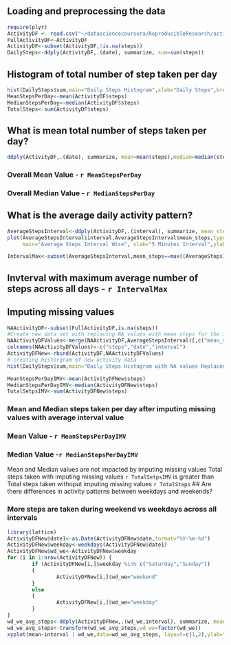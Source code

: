 ## Loading and preprocessing the data

```r
require(plyr)
ActivityDF <- read.csv("~/datasciencecoursera/ReproducibleResearch/activity.csv")
FullActivityDF<-ActivityDF
ActivityDF<-subset(ActivityDF,!is.na(steps))
DailySteps<-ddply(ActivityDF,.(date), summarize, sum=sum(steps))
```
## Histogram of total number of step taken per day
```r
hist(DailySteps$sum,main="Daily Steps Histogram",xlab="Daily Steps",breaks=10)
MeanStepsPerDay<-mean(ActivityDF$steps)
MedianStepsPerDay<-median(ActivityDF$steps)
TotalSteps<-sum(ActivityDF$steps)
````
## What is mean total number of steps taken per day? 
```r
ddply(ActivityDF,.(date), summarize, mean=mean(steps),median=median(steps))[,c("date","mean","median")]
```

### Overall Mean Value - `r MeanStepsPerDay`
### Overall Median Value - `r MedianStepsPerDay`

## What is the average daily activity pattern?

```r
AverageStepsInterval<-ddply(ActivityDF,.(interval), summarize, mean_steps=mean(steps))
plot(AverageStepsInterval$interval,AverageStepsInterval$mean_steps,type="l",
     main="Average Steps Interval Wise", xlab="5 Minutes Interval",ylab='Average Steps Taken')
```


```r
IntervalMax<-subset(AverageStepsInterval,mean_steps==max((AverageStepsInterval$mean_steps)))$interval
```
## Invterval with maximum average number of steps across all days - `r IntervalMax`

## Imputing missing values
```r
NAActivityDF<-subset(FullActivityDF,is.na(steps))
#Create new data set with replacing NA values with mean steps for the interval
NAActivityDFValues<-merge(NAActivityDF,AverageStepsInterval)[,c("mean_steps","date","interval")]
colnames(NAActivityDFValues)<-c("steps","date","interval")
ActivityDFNew<-rbind(ActivityDF,NAActivityDFValues)
# creating historgram of new activity data
hist(DailySteps$sum,main="Daily Steps Histogram with NA values Replaced",xlab="Daily Steps",breaks=10)
```

```r
MeanStepsPerDayIMV<-mean(ActivityDFNew$steps)
MedianStepsPerDayIMV<-median(ActivityDFNew$steps)
TotalSetpsIMV<-sum(ActivityDFNew$steps)
```
### Mean and Median steps taken per day after imputing missing values with average interval value
### Mean Value - `r MeanStepsPerDayIMV`
### Median Value -`r MedianStepsPerDayIMV`
Mean and Median values are not impacted by imputing missing values
Total steps taken with imputing missing values `r TotalSetpsIMV` is greater than
Total steps taken withoput imputing missing values `r TotalSteps`
## Are there differences in activity patterns between weekdays and weekends?

### More steps are taken during weekend vs weekdays across all intervals

```r
library(lattice)
ActivityDFNew$date1<-as.Date(ActivityDFNew$date,format="%Y-%m-%d")
ActivityDFNew$weekday<-weekdays(ActivityDFNew$date1)
ActivityDFNew$wd_we<-ActivityDFNew$weekday
for (i in 1:nrow(ActivityDFNew)) {
        if (ActivityDFNew[i,]$weekday %in% c("Saturday","Sunday"))
        {
                ActivityDFNew[i,]$wd_we="weekend"
        }
        else 
        {
                ActivityDFNew[i,]$wd_we="weekday" 
        }
}
wd_we_avg_steps<-ddply(ActivityDFNew,.(wd_we,interval), summarize, mean=mean(steps))
wd_we_avg_steps<-transform(wd_we_avg_steps,wd_we=factor(wd_we))
xyplot(mean~interval | wd_we,data=wd_we_avg_steps, layout=c(1,2),ylab="Number of Steps",type="l")
```
